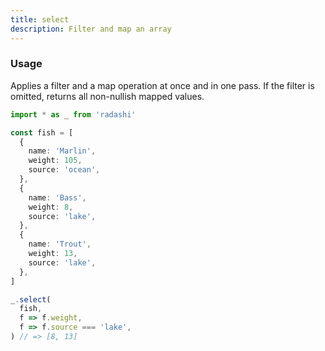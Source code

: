 ```yaml
---
title: select
description: Filter and map an array
---
```


### Usage

Applies a filter and a map operation at once and in one pass.
If the filter is omitted, returns all non-nullish mapped values.

```ts
import * as _ from 'radashi'

const fish = [
  {
    name: 'Marlin',
    weight: 105,
    source: 'ocean',
  },
  {
    name: 'Bass',
    weight: 8,
    source: 'lake',
  },
  {
    name: 'Trout',
    weight: 13,
    source: 'lake',
  },
]

_.select(
  fish,
  f => f.weight,
  f => f.source === 'lake',
) // => [8, 13]
```
